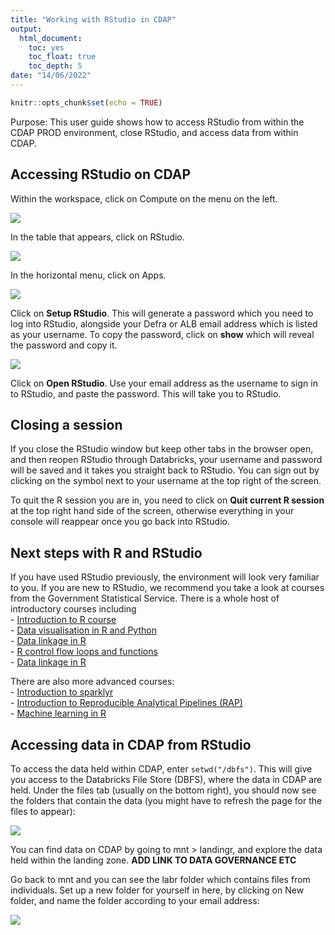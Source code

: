 ```yaml
---
title: "Working with RStudio in CDAP"
output:
  html_document:
    toc: yes
    toc_float: true
    toc_depth: 5
date: "14/06/2022"
---
```


```r
knitr::opts_chunk$set(echo = TRUE)
```

Purpose: This user guide shows how to access RStudio from within the CDAP PROD environment, close RStudio, and access data from within CDAP.  


## Accessing RStudio on CDAP 

Within the workspace, click on Compute on the menu on the left.  


![](C:/Users/m1007135/OneDrive - Defra/CDAP training/CDAP_training/RStudio_in_CDAP/images/image1.jpg)  



In the table that appears, click on RStudio.  


![](C:/Users/m1007135/OneDrive - Defra/CDAP training/CDAP_training/RStudio_in_CDAP/images/image2.jpg)
  
  
  
In the horizontal menu, click on Apps.   


![](C:/Users/m1007135/OneDrive - Defra/CDAP training/CDAP_training/RStudio_in_CDAP/images/image3.jpg)
  


Click on **Setup RStudio**. This will generate a password which you need to log into RStudio, alongside your Defra or ALB email address which is listed as your username. To copy the password, click on **show** which will reveal the password and copy it.  



![](C:/Users/m1007135/OneDrive - Defra/CDAP training/CDAP_training/RStudio_in_CDAP/images/image4.jpg)
  
  
  
Click on **Open RStudio**. Use your email address as the username to sign in to RStudio, and paste the password. This will take you to RStudio.  

## Closing a session  


If you close the RStudio window but keep other tabs in the browser open, and then reopen RStudio through Databricks, your username and password will be saved and it takes you straight back to RStudio. You can sign out by clicking on the symbol next to your username at the top right of the screen.  


To quit the R session you are in, you need to click on **Quit current R session** at the top right hand side of the screen, otherwise everything in your console will reappear once you go back into RStudio.  


## Next steps with R and RStudio  


If you have used RStudio previously, the environment will look very familiar to you. If you are new to RStudio, we recommend you take a look at courses from the Government Statistical Service. There is a whole host of introductory courses including  
- [Introduction to R course](https://gss.civilservice.gov.uk/training/introduction-to-r/)    
- [Data visualisation in R and Python](https://analysisfunction.civilservice.gov.uk/training/data-visualisation-in-r-and-python/)  
- [Data linkage in R](https://analysisfunction.civilservice.gov.uk/training/data-linkage-in-r/)  
- [R control flow loops and functions](https://analysisfunction.civilservice.gov.uk/training/r-control-flow-loops-and-functions/)  
- [Data linkage in R](https://analysisfunction.civilservice.gov.uk/training/introduction-to-sparklyr/)   



There are also more advanced courses:  
- [Introduction to sparklyr](https://analysisfunction.civilservice.gov.uk/training/introduction-to-sparklyr/)  
- [Introduction to Reproducible Analytical Pipelines (RAP)](https://analysisfunction.civilservice.gov.uk/training/introduction-to-reproducible-analytical-pipelines-rap/)  
- [Machine learning in R](https://analysisfunction.civilservice.gov.uk/training/machine-learning-in-r/)   


## Accessing data in CDAP from RStudio  


To access the data held within CDAP, enter ```setwd("/dbfs")```. This will give you access to the Databricks File Store (DBFS), where the data in CDAP are held. Under the files tab (usually on the bottom right), you should now see the folders that contain the data (you might have to refresh the page for the files to appear):  


![](C:/Users/m1007135/OneDrive - Defra/CDAP training/CDAP_training/RStudio_in_CDAP/images/image5.jpg)
  
  
  
You can find data on CDAP by going to mnt > landingr, and explore the data held within the landing zone. **ADD LINK TO DATA GOVERNANCE ETC **  


Go back to mnt and you can see the labr folder which contains files from individuals. Set up a new folder for yourself in here, by clicking on New folder, and name the folder according to your email address:   


![](C:/Users/m1007135/OneDrive - Defra/CDAP training/CDAP_training/RStudio_in_CDAP/images/image6.jpg)

 